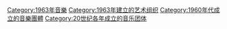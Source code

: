 {{Commons cat|Musical groups established in 1963}}
{{Cat topic in year|topic=成立的音樂團體|year=1963}}

[[Category:1963年音樂|Category:1963年音樂]]
[[Category:1963年建立的艺术组织|Category:1963年建立的艺术组织]]
[[Category:1960年代成立的音樂團體|Category:1960年代成立的音樂團體]]
[[Category:20世纪各年成立的音乐团体|Category:20世纪各年成立的音乐团体]]